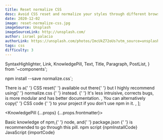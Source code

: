 ```yaml
---
title: Reset normalize CSS
desc: Avoid CSS reset and normalize your styles through different browsers, preserve useful defaults, correct bugs and common browser issues.
date: 2020-12-02
image: reset-normalize-css.jpg
imageSource: Unsplash
imageSourceLink: http://unsplash.com/
author: israel palacio
authorLink: https://unsplash.com/photos/ImcUkZ72oUs?utm_source=unsplash&utm_medium=referral&utm_content=creditShareLink
tags: css
difficulty: 3
---
```


  SyntaxHighlighter,
  Link,
  KnowledgePill,
  Text,
  Title,
  Paragraph,
  PostList,
} from '~components';

npm install --save normalize.css`;


  <Text>
    There is a{' '}
    <Link href="https://meyerweb.com/eric/tools/css/reset/">CSS reset</Link>{' '}
    available out there{' '}
    <Text strong>
      but I highly recommend using{' '}
      <Link href="https://github.com/necolas/normalize.css/" strong>
        normalize.css
      </Link>{' '}
      instead.
    </Text>{' '}
    It's less intruisive, corrects bugs, is more modular and has better
    documentation.
  </Text>,
  <Text>
    You can alternatively copy{' '}
    <Link href="https://github.com/necolas/normalize.css/blob/master/normalize.css">
      CSS code
    </Link>{' '}
    to your project if you don't use npm in it.
  </Text>,
];

<KnowledgePill {...props} {...props.frontmatter}>
  <Title level={4} transform="none">
    Introduction
  </Title>
  <Paragraph>
    Basic knowledge of <Link href="https://www.npmjs.com/">npm</Link>,{' '}
    <Link href="https://nodejs.org/en/">node</Link>, and{' '}
    <Link href="https://docs.npmjs.com/cli/v6/configuring-npm/package-json">
      package.json
    </Link>{' '}
    is recommended to go through this pill.
  </Paragraph>
  <Title level={4} transform="none">
    Normalize installation
  </Title>
  <Text size="small">npm script</Text>
  <SyntaxHighlighter>{npmInstallCode}</SyntaxHighlighter>
  <Text size="small">JavaScript</Text>
  <SyntaxHighlighter>{importCode}</SyntaxHighlighter>
  <Title level={4} transform="none">
    Explanation
  </Title>
  <PostList data={listData} />
</KnowledgePill>
